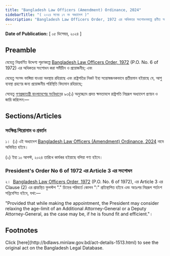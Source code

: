 ```yaml
---
title: "Bangladesh Law Officers (Amendment) Ordinance, 2024"
sidebarTitle: "( ২০২৪ সনের ১৭ নং অধ্যাদেশ )"
description: "Bangladesh Law Officers Order, 1972 এর অধিকতর সংশোধনকল্পে প্রণীত অধ্যাদেশ"
---
```


**Date of Publication:** [ ০৫ ডিসেম্বর, ২০২৪ ]

## Preamble

যেহেতু নিম্নবর্ণিত উদ্দেশ্য পূরণকল্পে [Bangladesh Law Officers Order, 1972](/laws/volume-15/act-370 "Bangladesh Law Officers Order, 1972 ") (P.O. No. 6 of 1972) এর অধিকতর সংশোধন করা সমীচীন ও প্রয়োজনীয়; এবং

যেহেতু সংসদ ভাঙ্গিয়া যাওয়া অবস্থায় রহিয়াছে এবং রাষ্ট্রপতির নিকট ইহা সন্তোষজনকভাবে প্রতীয়মান হইয়াছে যে, আশু ব্যবস্থা গ্রহণের জন্য প্রয়োজনীয় পরিস্থিতি বিদ্যমান রহিয়াছে;

সেহেতু [গণপ্রজাতন্ত্রী বাংলাদেশের সংবিধান](/act-957.html "গণপ্রজাতন্ত্রী বাংলাদেশের সংবিধান")ের ৯৩(১) অনুচ্ছেদে প্রদত্ত ক্ষমতাবলে রাষ্ট্রপতি নিম্নরূপ অধ্যাদেশ প্রণয়ন ও জারি করিলেন:—

## Sections/Articles

### সংক্ষিপ্ত শিরোনাম ও প্রবর্তন

১।  (১) এই অধ্যাদেশ [Bangladesh Law Officers (Amendment) Ordinance, 2024](/laws/volume-55/act-1513 "Bangladesh Law Officers (Amendment) Ordinance, 2024") নামে অভিহিত হইবে।

(২) ইহা ১০ আগস্ট, ২০২৪ তারিখে কার্যকর হইয়াছে বলিয়া গণ্য হইবে।

### President's Order No 6 of 1972 এর Article 3 এর সংশোধন

২।  [Bangladesh Law Officers Order, 1972](/laws/volume-15/act-370 "Bangladesh Law Officers Order, 1972 ") (P.O. No. 6 of 1972), এর Article 3 এর Clause (2) এর প্রান্তস্থিত ফুলস্টপ "." চিহ্নের পরিবর্তে কোলন ":" প্রতিস্থাপিত হইবে এবং অতঃপর নিম্নরূপ শর্তাংশ সন্নিবেশিত হইবে, যথা:—

"Provided that while making the appointment, the President may consider relaxing the age-limit of an Additional Attorney-General or a Deputy Attorney-General, as the case may be, if he is found fit and efficient."।

## Footnotes

<Note>
  Click [here](http://bdlaws.minlaw.gov.bd/act-details-1513.html) to see the original act on the Bangladesh Legal Database.
</Note>
